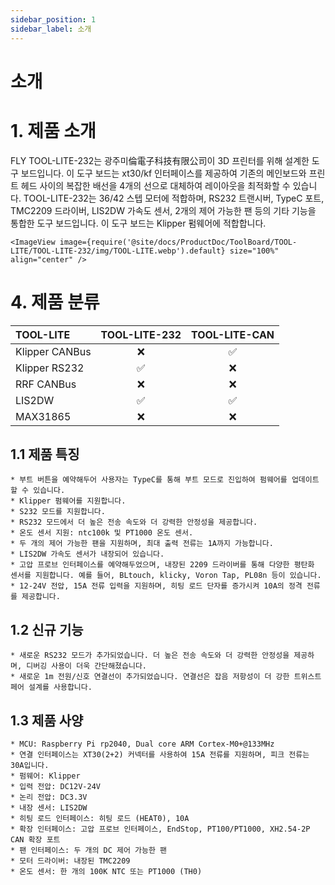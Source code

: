 ```yaml
---
sidebar_position: 1
sidebar_label: 소개
---
```


# 소개

# 1. 제품 소개

FLY TOOL-LITE-232는 광주미倫電子科技有限公司이 3D 프린터를 위해 설계한 도구 보드입니다. 이 도구 보드는 xt30/kf 인터페이스를 제공하여 기존의 메인보드와 프린트 헤드 사이의 복잡한 배선을 4개의 선으로 대체하여 레이아웃을 최적화할 수 있습니다. TOOL-LITE-232는 36/42 스텝 모터에 적합하며, RS232 트랜시버, TypeC 포트, TMC2209 드라이버, LIS2DW 가속도 센서, 2개의 제어 가능한 팬 등의 기타 기능을 통합한 도구 보드입니다. 이 도구 보드는 Klipper 펌웨어에 적합합니다.

    <ImageView image={require('@site/docs/ProductDoc/ToolBoard/TOOL-LITE/TOOL-LITE-232/img/TOOL-LITE.webp').default} size="100%" align="center" />

# 4. 제품 분류

| TOOL-LITE  |    TOOL-LITE-232     |    TOOL-LITE-CAN     |
| :------------- | :------------------: | :------------------: |
| Klipper CANBus |         :x:          |  :white_check_mark:  |
| Klipper RS232  |  :white_check_mark:  |         :x:          |
| RRF CANBus     |         :x:          |         :x:          |
| LIS2DW         |  :white_check_mark:  |  :white_check_mark:  |
| MAX31865       |         :x:          |         :x:          |


## 1.1 제품 특징

    * 부트 버튼을 예약해두어 사용자는 TypeC를 통해 부트 모드로 진입하여 펌웨어를 업데이트할 수 있습니다.
    * Klipper 펌웨어를 지원합니다.
    * S232 모드를 지원합니다.
    * RS232 모드에서 더 높은 전송 속도와 더 강력한 안정성을 제공합니다.
    * 온도 센서 지원: ntc100k 및 PT1000 온도 센서.
    * 두 개의 제어 가능한 팬을 지원하며, 최대 출력 전류는 1A까지 가능합니다.
    * LIS2DW 가속도 센서가 내장되어 있습니다.
    * 고압 프로브 인터페이스를 예약해두었으며, 내장된 2209 드라이버를 통해 다양한 평탄화 센서를 지원합니다. 예를 들어, BLtouch, klicky, Voron Tap, PL08n 등이 있습니다.
    * 12-24V 전압, 15A 전류 입력을 지원하며, 히팅 로드 단자를 증가시켜 10A의 정격 전류를 제공합니다.

## 1.2 신규 기능
    * 새로운 RS232 모드가 추가되었습니다. 더 높은 전송 속도와 더 강력한 안정성을 제공하며, 디버깅 사용이 더욱 간단해졌습니다.
    * 새로운 1m 전원/신호 연결선이 추가되었습니다. 연결선은 잡음 저항성이 더 강한 트위스트 페어 설계를 사용합니다.

## 1.3 제품 사양

    * MCU: Raspberry Pi rp2040, Dual core ARM Cortex-M0+@133MHz
    * 연결 인터페이스는 XT30(2+2) 커넥터를 사용하여 15A 전류를 지원하며, 피크 전류는 30A입니다.
    * 펌웨어: Klipper
    * 입력 전압: DC12V-24V
    * 논리 전압: DC3.3V
    * 내장 센서: LIS2DW
    * 히팅 로드 인터페이스: 히팅 로드 (HEAT0), 10A
    * 확장 인터페이스: 고압 프로브 인터페이스, EndStop, PT100/PT1000, XH2.54-2P CAN 확장 포트
    * 팬 인터페이스: 두 개의 DC 제어 가능한 팬
    * 모터 드라이버: 내장된 TMC2209
    * 온도 센서: 한 개의 100K NTC 또는 PT1000 (TH0)
